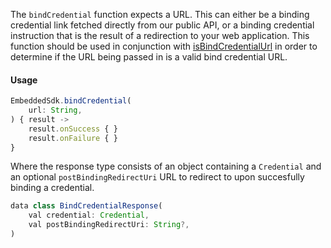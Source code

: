 The `bindCredential` function expects a URL. This can either be a binding credential link fetched directly from our public API, or a binding credential instruction that is the result of a redirection to your web application. This function should be used in conjunction with [isBindCredentialUrl](#bind-credential-url-validation) in order to determine if the URL being passed in is a valid bind credential URL.

#### Usage

```javascript
EmbeddedSdk.bindCredential(
    url: String,
) { result ->
    result.onSuccess { }
    result.onFailure { }
}
```

Where the response type consists of an object containing a `Credential` and an optional `postBindingRedirectUri` URL to redirect to upon succesfully binding a credential.

```javascript
data class BindCredentialResponse(
    val credential: Credential,
    val postBindingRedirectUri: String?,
)
```
